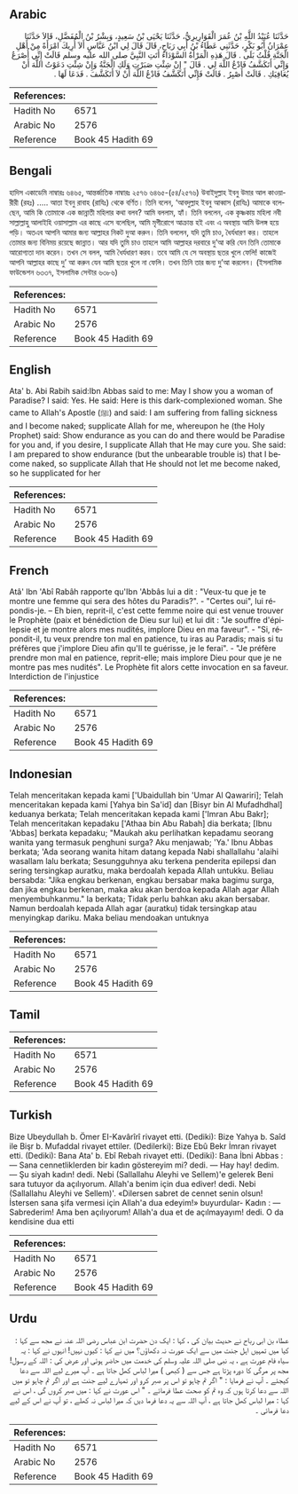 ## Arabic


<div dir="rtl" lang="ar" style={{fontSize:'larger',backgroundColor:'#f8f9fa',padding:20}}>
حَدَّثَنَا عُبَيْدُ اللَّهِ بْنُ عُمَرَ الْقَوَارِيرِيُّ، حَدَّثَنَا يَحْيَى بْنُ سَعِيدٍ، وَبِشْرُ بْنُ الْمُفَضَّلِ، قَالاَ حَدَّثَنَا عِمْرَانُ أَبُو بَكْرٍ، حَدَّثَنِي عَطَاءُ بْنُ أَبِي رَبَاحٍ، قَالَ قَالَ لِي ابْنُ عَبَّاسٍ أَلاَ أُرِيكَ امْرَأَةً مِنْ أَهْلِ الْجَنَّةِ قُلْتُ بَلَى ‏.‏ قَالَ هَذِهِ الْمَرْأَةُ السَّوْدَاءُ أَتَتِ النَّبِيَّ صلى الله عليه وسلم قَالَتْ إِنِّي أُصْرَعُ وَإِنِّي أَتَكَشَّفُ فَادْعُ اللَّهَ لِي ‏.‏ قَالَ ‏"‏ إِنْ شِئْتِ صَبَرْتِ وَلَكِ الْجَنَّةُ وَإِنْ شِئْتِ دَعَوْتُ اللَّهَ أَنْ يُعَافِيَكِ ‏.‏ قَالَتْ أَصْبِرُ ‏.‏ قَالَتْ فَإِنِّي أَتَكَشَّفُ فَادْعُ اللَّهَ أَنْ لاَ أَتَكَشَّفَ ‏.‏ فَدَعَا لَهَا ‏.‏
</div>
<div style={{backgroundColor:'#f8f9fa',padding:20, marginBottom: 10}}><table> <thead> <tr> <th>References:</th> <th></th> </tr> </thead> <tbody><tr><td>Hadith No</td><td>6571</td></tr><tr><td>Arabic No</td><td>2576</td></tr><tr><td>Reference</td><td>Book 45 Hadith 69</td></tr></tbody></table></div>

## Bengali


<div dir="ltr" lang="bn" style={{fontSize:'larger',backgroundColor:'#f8f9fa',padding:20}}>
হাদিস একাডেমি নাম্বারঃ ৬৪৬৫, আন্তর্জাতিক নাম্বারঃ ২৫৭৬ ৬৪৬৫-(৫৪/২৫৭৬) উবাইদুল্লাহ ইবনু উমার আল কাওয়ারীরী (রহঃ) ..... আতা ইবনু রাবাহ (রাযিঃ) থেকে বর্ণিত। তিনি বলেন, ‘আবদুল্লাহ ইবনু আব্বাস (রাযিঃ) আমাকে বলেছেন, আমি কি তোমাকে এক জান্নাতী মহিলার কথা বলব? আমি বললাম, হ্যাঁ। তিনি বললেন, এক কৃষ্ণকায় মহিলা নবী সাল্লাল্লাহু আলাইহি ওয়াসাল্লাম এর কাছে এসে বলেছিল, আমি মৃগীরোগে আক্রান্ত হই এবং এ অবস্থায় আমি উলঙ্গ হয়ে পড়ি। অতএব আপনি আমার জন্য আল্লাহর নিকট দুআ করুন। তিনি বললেন, যদি তুমি চাও, ধৈর্যধারণ কর। তাহলে তোমার জন্য বিনিময় রয়েছে জান্নাত। আর যদি তুমি চাও তাহলে আমি আল্লাহর দরবারে দু’আ করি যেন তিনি তোমাকে আরোগ্যতা দান করেন। তখন সে বলল, আমি ধৈর্যধারণ করব। তবে আমি যে সে অবস্থায় ছতর খুলে ফেলি! কাজেই আপনি আল্লাহর কাছে দু’ আ করুন যেন আমি ছতর খুলে না ফেলি। তখন তিনি তার জন্য দু’আ করলেন। (ইসলামিক ফাউন্ডেশন ৬৩৩৭, ইসলামিক সেন্টার ৬৩৮৬)
</div>
<div style={{backgroundColor:'#f8f9fa',padding:20, marginBottom: 10}}><table> <thead> <tr> <th>References:</th> <th></th> </tr> </thead> <tbody><tr><td>Hadith No</td><td>6571</td></tr><tr><td>Arabic No</td><td>2576</td></tr><tr><td>Reference</td><td>Book 45 Hadith 69</td></tr></tbody></table></div>

## English


<div dir="ltr" lang="en" style={{fontSize:'larger',backgroundColor:'#f8f9fa',padding:20}}>
Ata' b. Abi Rabih said:Ibn Abbas said to me: May I show you a woman of Paradise? I said: Yes. He said: Here is this dark-complexioned woman. She came to Allah's Apostle (ﷺ) and said: I am suffering from falling sickness and I become naked; supplicate Allah for me, whereupon he (the Holy Prophet) said: Show endurance as you can do and there would be Paradise for you and, if you desire, I supplicate Allah that He may cure you. She said: I am prepared to show endurance (but the unbearable trouble is) that I become naked, so supplicate Allah that He should not let me become naked, so he supplicated for her
</div>
<div style={{backgroundColor:'#f8f9fa',padding:20, marginBottom: 10}}><table> <thead> <tr> <th>References:</th> <th></th> </tr> </thead> <tbody><tr><td>Hadith No</td><td>6571</td></tr><tr><td>Arabic No</td><td>2576</td></tr><tr><td>Reference</td><td>Book 45 Hadith 69</td></tr></tbody></table></div>

## French


<div dir="ltr" lang="fr" style={{fontSize:'larger',backgroundColor:'#f8f9fa',padding:20}}>
Atâ' Ibn 'Abî Rabâh rapporte qu'Ibn 'Abbâs lui a dit : "Veux-tu que je te montre une femme qui sera des hôtes du Paradis?". - "Certes oui", lui répondis-je. – Eh bien, reprit-il, c'est cette femme noire qui est venue trouver le Prophète (paix et bénédiction de Dieu sur lui) et lui dit : "Je souffre d'épilepsie et je montre alors mes nudités, implore Dieu en ma faveur". - "Si, répondit-il, tu veux prendre ton mal en patience, tu iras au Paradis; mais si tu préfères que j'implore Dieu afin qu'Il te guérisse, je le ferai". - "Je préfère prendre mon mal en patience, reprit-elle; mais implore Dieu pour que je ne montre pas mes nudités". Le Prophète fit alors cette invocation en sa faveur. Interdiction de l'injustice
</div>
<div style={{backgroundColor:'#f8f9fa',padding:20, marginBottom: 10}}><table> <thead> <tr> <th>References:</th> <th></th> </tr> </thead> <tbody><tr><td>Hadith No</td><td>6571</td></tr><tr><td>Arabic No</td><td>2576</td></tr><tr><td>Reference</td><td>Book 45 Hadith 69</td></tr></tbody></table></div>

## Indonesian


<div dir="ltr" lang="id" style={{fontSize:'larger',backgroundColor:'#f8f9fa',padding:20}}>
Telah menceritakan kepada kami ['Ubaidullah bin 'Umar Al Qawariri]; Telah menceritakan kepada kami [Yahya bin Sa'id] dan [Bisyr bin Al Mufadhdhal] keduanya berkata; Telah menceritakan kepada kami ['Imran Abu Bakr]; Telah menceritakan kepadaku ['Athaa bin Abu Rabah] dia berkata; [Ibnu 'Abbas] berkata kepadaku; "Maukah aku perlihatkan kepadamu seorang wanita yang termasuk penghuni surga? Aku menjawab; 'Ya.' Ibnu Abbas berkata; 'Ada seorang wanita hitam datang kepada Nabi shallallahu 'alaihi wasallam lalu berkata; Sesungguhnya aku terkena penderita epilepsi dan sering tersingkap auratku, maka berdoalah kepada Allah untukku. Beliau bersabda: "Jika engkau berkenan, engkau bersabar maka bagimu surga, dan jika engkau berkenan, maka aku akan berdoa kepada Allah agar Allah menyembuhkanmu." Ia berkata; Tidak perlu bahkan aku akan bersabar. Namun berdoalah kepada Allah agar (auratku) tidak tersingkap atau menyingkap dariku. Maka beliau mendoakan untuknya
</div>
<div style={{backgroundColor:'#f8f9fa',padding:20, marginBottom: 10}}><table> <thead> <tr> <th>References:</th> <th></th> </tr> </thead> <tbody><tr><td>Hadith No</td><td>6571</td></tr><tr><td>Arabic No</td><td>2576</td></tr><tr><td>Reference</td><td>Book 45 Hadith 69</td></tr></tbody></table></div>

## Tamil


<div dir="ltr" lang="ta" style={{fontSize:'larger',backgroundColor:'#f8f9fa',padding:20}}>

</div>
<div style={{backgroundColor:'#f8f9fa',padding:20, marginBottom: 10}}><table> <thead> <tr> <th>References:</th> <th></th> </tr> </thead> <tbody><tr><td>Hadith No</td><td>6571</td></tr><tr><td>Arabic No</td><td>2576</td></tr><tr><td>Reference</td><td>Book 45 Hadith 69</td></tr></tbody></table></div>

## Turkish


<div dir="ltr" lang="tr" style={{fontSize:'larger',backgroundColor:'#f8f9fa',padding:20}}>
Bize Ubeydullah b. Ömer EI-Kavârîrî rivayet etti. (Dediki): Bize Yahya b. Saîd ile Bişr b. Mufaddal rivayet ettiler. (Dedilerki): Bize Ebû Bekr İmran rivayet etti. (Dediki): Bana Ata' b. Ebî Rebah rivayet etti. (Dediki): Bana İbni Abbas : — Sana cennetliklerden bir kadın göstereyim mi? dedi. — Hay hay! dedim. — Şu siyah kadın! dedi. Nebi (Sallallahu Aleyhi ve Sellem)'e gelerek Beni sara tutuyor da açılıyorum. Allah'a benim için dua ediver! dedi. Nebi (Sallallahu Aleyhi ve Sellem)'. «Dilersen sabret de cennet senin olsun! İstersen sana şifa vermesi için Allah'a dua edeyim!» buyurdular- Kadın : — Sabrederim! Ama ben açılıyorum! Allah'a dua et de açılmayayım! dedi. O da kendisine dua etti
</div>
<div style={{backgroundColor:'#f8f9fa',padding:20, marginBottom: 10}}><table> <thead> <tr> <th>References:</th> <th></th> </tr> </thead> <tbody><tr><td>Hadith No</td><td>6571</td></tr><tr><td>Arabic No</td><td>2576</td></tr><tr><td>Reference</td><td>Book 45 Hadith 69</td></tr></tbody></table></div>

## Urdu


<div dir="rtl" lang="ur" style={{fontSize:'larger',backgroundColor:'#f8f9fa',padding:20}}>
عطاء بن ابی رباح نے حدیث بیان کی ، کہا : ایک دن حضرت ابن عباس رضی اللہ عنہ نے مجھ سے کہا : کیا میں تمہیں اہل جنت میں سے ایک عورت نہ دکھاؤں؟ میں نے کہا : کیوں نہیں! انہوں نے کہا : یہ سیاہ فام عورت ہے ، یہ نبی صلی اللہ علیہ وسلم کی خدمت میں حاضر ہوئی اور عرض کی : اللہ کے رسول! مجھ پر مرگی کا دورہ پڑتا ہے جس سے ( کبھی ) میرا لباس کھل جاتا ہے ۔ آپ میرے لیے اللہ سے دعا کیجئے ۔ آپ نے فرمایا : " اگر تم چاہو تو اس پر صبر کرو اور تمہارے لیے جنت ہے اور اگر تم چاہو تو میں اللہ سے دعا کرتا ہوں کہ وہ تم کو صحت عطا فرمائے ۔ " اس عورت نے کہا : میں صبر کروں گی ، اس نے کہا : میرا لباس کھل جاتا ہے ، آپ اللہ سے یہ دعا فرما دیں کہ میرا لباس نہ کھلے ، تو آپ نے اس کے لیے دعا فرمائی ۔
</div>
<div style={{backgroundColor:'#f8f9fa',padding:20, marginBottom: 10}}><table> <thead> <tr> <th>References:</th> <th></th> </tr> </thead> <tbody><tr><td>Hadith No</td><td>6571</td></tr><tr><td>Arabic No</td><td>2576</td></tr><tr><td>Reference</td><td>Book 45 Hadith 69</td></tr></tbody></table></div>